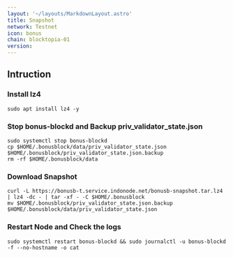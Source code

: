 ```yaml
---
layout: '~/layouts/MarkdownLayout.astro'
title: Snapshot
network: Testnet
icon: bonus
chain: blocktopia-01
version: 
---
```

## Intruction


### Install lz4
```
sudo apt install lz4 -y
```

### Stop bonus-blockd and Backup priv_validator_state.json
```
sudo systemctl stop bonus-blockd
cp $HOME/.bonusblock/data/priv_validator_state.json $HOME/.bonusblock/priv_validator_state.json.backup
rm -rf $HOME/.bonusblock/data
```

### Download Snapshot
```
curl -L https://bonusb-t.service.indonode.net/bonusb-snapshot.tar.lz4 | lz4 -dc - | tar -xf - -C $HOME/.bonusblock
mv $HOME/.bonusblock/priv_validator_state.json.backup $HOME/.bonusblock/data/priv_validator_state.json
```

### Restart Node and Check the logs

```
sudo systemctl restart bonus-blockd && sudo journalctl -u bonus-blockd -f --no-hostname -o cat
```